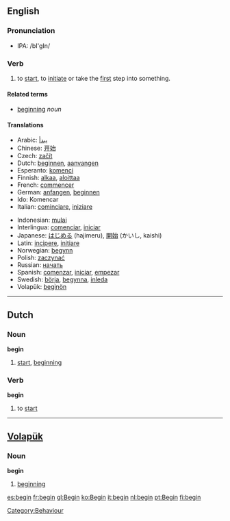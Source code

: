 ==English==

===Pronunciation===
*IPA: /bI'gIn/

===Verb===
{{en-infl-irreg|begin|begins|beginning|begun|began}}
#to [[start]], to [[initiate]] or take the [[first]] step into something.

====Related terms====
*[[beginning]] ''noun''

====Translations====
{{top}}
*Arabic: [[يبدأ]]
*Chinese: [[开始]]
*Czech: [[začít]]
*Dutch: [[beginnen]], [[aanvangen]]
*Esperanto: [[komenci]]
*Finnish: [[alkaa]], [[aloittaa]]
*French: [[commencer]]
*German: [[anfangen]], [[beginnen]]
*Ido: Komencar
*Italian: [[cominciare]], [[iniziare]]
{{mid}}
*Indonesian: [[mulai]]
*Interlingua: [[comenciar]], [[iniciar]]
*Japanese: [[はじめる]] (hajimeru), [[開始]] (かいし, kaishi)
*Latin: [[incipere]], [[initiare]]
*Norwegian: [[begynn]]
*Polish: [[zaczynać]]
*Russian: [[начать]]
*Spanish: [[comenzar]], [[iniciar]], [[empezar]]
*Swedish: [[börja]], [[begynna]], [[inleda]]
*Volapük: [[beginön]]
{{bottom}}
----

==Dutch==
===Noun===
'''begin''' {{n}}
# [[start]], [[beginning]]
===Verb===
'''begin'''
# to [[start]]

----

==[[Volapük]]==
===Noun===
'''begin'''
# [[beginning]]

[[Category:Behaviour]]

[[es:begin]]
[[fr:begin]]
[[gl:Begin]]
[[ko:Begin]]
[[it:begin]]
[[nl:begin]]
[[pt:Begin]]
[[fi:begin]]